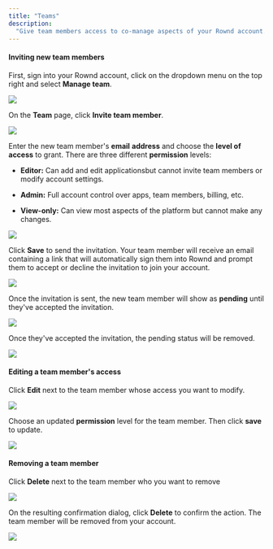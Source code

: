 ```yaml
---
title: "Teams"
description:
  "Give team members access to co-manage aspects of your Rownd account."
---
```


#### Inviting new team members

First, sign into your Rownd account, click on the dropdown menu on the top right
and select **Manage team**.

![](/images/teams-1.png)

On the **Team** page, click **Invite team member**.

![](/images/teams-2.png)

Enter the new team member's **email** **address** and choose the **level of
access** to grant. There are three different **permission** levels:

- **Editor:** Can add and edit applicationsbut cannot invite team members or
  modify account settings.

- **Admin:** Full account control over apps, team members, billing, etc.

- **View-only:** Can view most aspects of the platform but cannot make any
  changes.

![](/images/teams-3.png)

Click **Save** to send the invitation. Your team member will receive an email
containing a link that will automatically sign them into Rownd and prompt them
to accept or decline the invitation to join your account.

![](/images/teams-4.png)

Once the invitation is sent, the new team member will show as **pending** until
they've accepted the invitation.

![](/images/teams-5.png)

Once they've accepted the invitation, the pending status will be removed.

![](/images/teams-6.png)

#### Editing a team member's access

Click **Edit** next to the team member whose access you want to modify.

![](/images/teams-7.png)

Choose an updated **permission** level for the team member. Then click **save**
to update.

![](/images/teams-8.png)

#### Removing a team member

Click **Delete** next to the team member who you want to remove

![](/images/teams-9.png)

On the resulting confirmation dialog, click **Delete** to confirm the action.
The team member will be removed from your account.

![](/images/teams-10.png)
